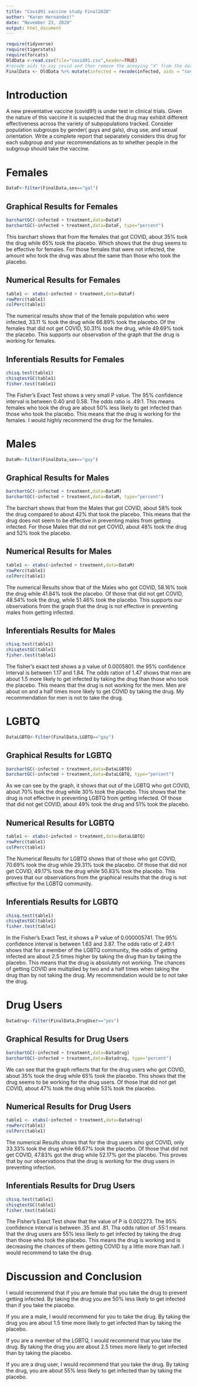 ```yaml
---
title: "Covid91 vaccine study Final2020"
author: "Karen Hernandez!"
date: "November 23, 2020"
output: html_document
---
```


```r
require(tidyverse)
require(tigerstats)
require(forcats)
OldData <-read.csv(file="covid91.csv",header=TRUE)
#recode aids to say covid and then remove the annoying "X" from the dataframe
FinalData <- OldData %>% mutate(infected = recode(infected, aids = "covid", none = "OK" )) %>% select(-one_of("X"))
```

# Introduction

<!--In this section you explain what you are trying to show.  Where did the data come from?  What is the research or other question you are trying to answer?.  If you skimp in this section expect to be marked down in your grade. Paint a picture of the project a couple of paragraphs is expected!-->

A new  preventative vaccine (covid91) is under test in clinical trials. Given the nature of this vaccine it is suspected that the drug may exhibit different effectiveness across the variety of subpopulations tracked. Consider population subgroups by gender( guys and gals), drug use, and sexual orientation. Write a complete report that separately considers this drug for each subgroup and your recommendations as to whether people in the subgroup should take the vaccine.

# Females 

```r
DataF<-filter(FinalData,sex=="gal")
```


## Graphical Results for Females 

```r
barchartGC(~infected + treatment,data=DataF)
barchartGC(~infected + treatment,data=DataF, type="percent")

```

This barchart shows that from the females that got COVID, about 35% took the drug while 65% took the placebo. Which shows that the drug seems to be effective for females. For those females that were not infected, the amount who took the drug was about the same than those who took the placebo. 


## Numerical Results for Females 

```r
table1 <- xtabs(~infected + treatment,data=DataF)
rowPerc(table1)
colPerc(table1)
```
The numerical results show that of the female population who were infected, 33.11 % took the drug while 66.89% took the placebo. Of the females that did not get COVID, 50.31% took the drug, while 49.69% took the placebo. This supports our observation of the graph that the drug is working for females. 


## Inferentials Results for Females 

```r
chisq.test(table1)
chisqtestGC(table1)
fisher.test(table1)
```

The Fisher's Exact Test shows a very small P value. The 95% confidence interval is between 0.40 and 0.58. The odds ratio is .49:1. This means females who took the drug are about 50% less likely to get infected than those who took the placebo. This means that the drug is working for the females. I would highly recommend the drug for the females.

# Males 

```r
DataM<-filter(FinalData,sex=="guy")
```

## Graphical Results for Males 

```r
barchartGC(~infected + treatment,data=DataM)
barchartGC(~infected + treatment,data=DataM, type="percent")

```

The barchart shows that from the Males that got COVID, about 58% took the drug compared to about 42% that took the placebo. This means that the drug does not seem to be effective in preventing males from getting infected. For those Males that did not get COVID, about 48% took the drug and 52% took the placebo. 

## Numerical Results for Males

```r
table1 <- xtabs(~infected + treatment,data=DataM)
rowPerc(table1)
colPerc(table1)
```
The numerical Results show that of the Males who got COVID, 58.16% took the drug while 41.84% took the placebo. Of those that did not get COVID, 48.54% took the drug, while 51.46% took the placebo. This supports our observations from the graph that the drug is not effective in preventing males from getting infected. 

## Inferentials Results for Males

```r
chisq.test(table1)
chisqtestGC(table1)
fisher.test(table1)
```
The fisher's exact test shows a p value of 0.0005801. the 95% confidence interval is between 1.17 and 1.84. The odds ration of 1.47 shows that men are about 1.5 more likely to get infected by taking the drug than those who took the placebo. This means that the drug is not working for the men. Men are about on and a half times more likely to get COVID by taking the drug. My recommendation for men is not to take the drug. 


# LGBTQ

```r
DataLGBTQ<-filter(FinalData,LGBTQ=="gay")
```

## Graphical Results for LGBTQ 

```r
barchartGC(~infected + treatment,data=DataLGBTQ)
barchartGC(~infected + treatment,data=DataLGBTQ, type="percent")

```

As we can see by the graph, it shows that out of the LGBTQ who got COVID, about 70% took the drug while 30% took the placebo. This shows that the drug is not effective in preventing LGBTQ from getting infected. Of those that did not get COVID, about 49% took the drug and 51% took the placebo. 

## Numerical Results for LGBTQ

```r
table1 <- xtabs(~infected + treatment,data=DataLGBTQ)
rowPerc(table1)
colPerc(table1)
```

The Numerical Results for LGBTQ shows that of those who got COVID, 70.69% took the drug while 29.31% took the placebo. Of those that did not get COVID, 49.17% took the drug while 50.83% took the placebo. This proves that our observations from the graphical results that the drug is not effective for the LGBTQ community. 

## Inferentials Results for LGBTQ

```r
chisq.test(table1)
chisqtestGC(table1)
fisher.test(table1)
```

In the Fisher's Exact Test, it shows a P value of 0.000005741. The 95% confidence interval is between 1.63 and 3.87. The odds ratio of 2.49:1 shows that for a member of the LGBTQ community, the odds of getting infected are about 2.5 times higher by taking the drug than by taking the placebo. This means that the drug is absolutely not working. The chances of getting COVID are multiplied by two and a half times when taking the drug than by not taking the drug. My recommendation would be to not take the drug. 

# Drug Users 

```r
Datadrug<-filter(FinalData,DrugUser=="yes")
```

## Graphical Results for Drug Users  

```r
barchartGC(~infected + treatment,data=Datadrug)
barchartGC(~infected + treatment,data=Datadrug, type="percent")

```

We can see that the graph reflects that for the drug users who got COVID, about 35% took the drug while 65% took the placebo. This shows that the drug seems to be working for the drug users. Of those that did not get COVID, about 47% took the drug while 53% took the placebo. 

## Numerical Results for Drug Users  

```r
table1 <- xtabs(~infected + treatment,data=Datadrug)
rowPerc(table1)
colPerc(table1)
```

The numerical Results shows that for the drug users who got COVID, only 33.33% took the drug while 66.67% took the placebo. Of those that did not get COVID, 47.83% got the drug while 52.17% got the placebo. This proves that by our observations that the drug is working for the drug users in preventing infection.

## Inferentials Results for Drug Users 


```r
chisq.test(table1)
chisqtestGC(table1)
fisher.test(table1)
```


The Fisher's Exact Test show that the value of P is 0.002273. The 95% confidence interval is between .35 and .81. Tha odds ration of .55:1 means that the drug users are 55% less likely to get infected by taking the drug than those who took the placebo. This means the drug is working and is decreasing the chances of them getting COVID by a little more than half. I would recommend to take the drug. 

# Discussion and Conclusion

I would recommend that if you are female that you take the drug to prevent getting infected. By taking the drug you are 50% less likely to get infected than if you take the placebo.

If you are a male, I would recommend for you to take the drug. By taking the drug you are about 1.5 time more likely to get infected than by taking the placebo. 

If you are a member of the LGBTQ, I would recommend that you take the drug. By taking the drug you are about 2.5 times more likely to get infected than by taking the placebo. 

If you are a drug user, I would recommend that you take the drug. By taking the drug, you are about 55% less likely to get infected than by taking the placebo.

<!--Discussion and conclusion here.  If you found a relationship be sure to consider whether the relationship occurs because one of the variavbles causes the other, or whether they perhasps are related for some other reason.  Watch the chapter 6 videos from the GeorgeTown videos collection.!-->
